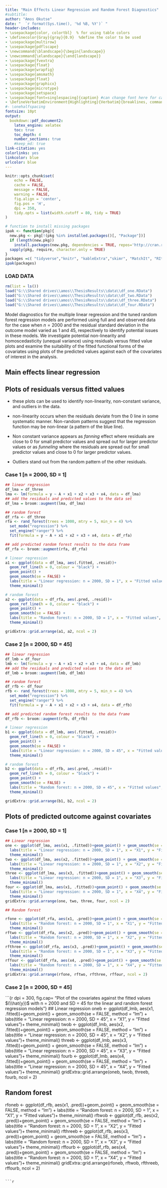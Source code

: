 ---
title: "Main Effects Linear Regression and Random Forest Diagnostics"
#subtitle: 
author: "Amos Okutse"
date: "  `r format(Sys.time(), '%d %B, %Y')` "
header-includes:
- \usepackage{color, colortbl}  % for using table colors
- \definecolor{Gray}{gray}{0.9}  %define the color to be used
- \usepackage{multirow}
- \usepackage{pdflscape}
- \newcommand{\blandscape}{\begin{landscape}}
- \newcommand{\elandscape}{\end{landscape}}
- \usepackage{fvextra}
- \usepackage{float}
- \usepackage{wrapfig}
- \usepackage{amsmath}
- \usepackage{float}
- \usepackage{graphicx}
- \usepackage{microtype}
- \usepackage{setspace}
- \usepackage[font=singlespacing]{caption} #can change font here for captions here!!
- \DefineVerbatimEnvironment{Highlighting}{Verbatim}{breaklines, commandchars=\\\{\}}
#- \onehalfspacing
fontsize: 10pt
output:
  bookdown::pdf_document2:
    latex_engine: xelatex
    toc: true
    toc_depth: 4
    number_sections: true
    #keep_md: true
link-citation: yes
colorlinks: yes
linkcolor: blue
urlcolor: blue
---

```{r setup, include=FALSE}
knitr::opts_chunk$set(
	echo = FALSE,
	cache = FALSE,
	message = FALSE,
	warning = FALSE,
	fig.align = 'center',
	fig.pos = 'H',
	dpi = 350,
	tidy.opts = list(width.cutoff = 80, tidy = TRUE)
)
```

```{r, echo=FALSE, include= FALSE}
# function to install missing packages
ipak <- function(pkg){
  new.pkg <- pkg[!(pkg %in% installed.packages()[, "Package"])]
  if (length(new.pkg))
    install.packages(new.pkg, dependencies = TRUE, repos='http://cran.rstudio.com/')
  sapply(pkg, require, character.only = TRUE)
}
packages =c( "tidyverse","knitr", "kableExtra","skimr", "MatchIt", "RItools","optmatch", "ggplot2", "tufte", "tufterhandout", "plotly", "snowfall", "rstan", "gridExtra", "knitr", "gtsummary", "data.table", "GGally", "MASS", "broom", "boot", "foreach", "doParallel", "glmnet", "tidymodels" , "usemodels", "magrittr", "modelr")
ipak(packages)
```

### LOAD DATA

```{r}
rm(list = ls())
load("G:\\Shared drives\\amos\\ThesisResults\\data\\df_one.RData")
load("G:\\Shared drives\\amos\\ThesisResults\\data\\df_two.RData")
load("G:\\Shared drives\\amos\\ThesisResults\\data\\df_three.RData")
load("G:\\Shared drives\\amos\\ThesisResults\\data\\df_four.RData")
```

Model diagnostics for the multiple linear regression and the tuned random forest regression models are performed using full and and observed data for the case when $n = 2000$ and the residual standard deviation in the outcome model varied as 1 and 45, respectively to identify potential issues in these models. We investigate potential non-linearity and homoscedasticity (unequal variance) using residuals versus fitted value plots and examine the suitability of the fitted functional forms of the covariates using plots of the predicted values against each of the covariates of interest in the analysis.

## Main effects linear regression

## Plots of residuals versus fitted values

- these plots can be used to identify non-linearity, non-constant variance, and outliers in the data.

-  non-linearity occurs when the residuals deviate from the 0 line in some systematic manner. Non-random patterns suggest that the regression function may be non-linear (a pattern of the blue line).

- Non constant variance appears as *fanning* effect where residuals are close to 0 for small predictor values and spread out for larger predictor values or as *funneling* where the residuals are spread out for small predictor values and close to 0 for larger predictor values.

- Outliers stand out from the random pattern of the other residuals.

### Case 1 [n = 2000, SD = 1]

```{r dpi = 300, fig.cap = "Residuals versus fitted values for linear and random forest regression models with n = 2000, SD = 1."}
## linear regression
df_lma = df_three
lma <- lm(formula = y ~ A + x1 + x2 + x3 + x4, data = df_lma)
## add the residuals and predicted values to the data set
df_lma = broom::augment(lma, df_lma)

## random forest
df_rfa <- df_three
rfa <- rand_forest(trees = 1000, mtry = 5, min_n = 4) %>% 
  set_mode("regression") %>% 
  set_engine("ranger") %>% 
  fit(formula = y ~ A + x1 + x2 + x3 + x4, data = df_rfa)

## add predicted random forest results to the data frame
df_rfa <- broom::augment(rfa, df_rfa)

# linear regression
a1 <- ggplot(data = df_lma, aes(.fitted, .resid))+
  geom_ref_line(h = 0, colour = "black") +
  geom_point() +
  geom_smooth(se = FALSE) +
  labs(title = "Linear regression: n = 2000, SD = 1", x = "Fitted values", y = "Residuals")+
  theme_minimal()

# random forest
a2 <- ggplot(data = df_rfa, aes(.pred, .resid))+
  geom_ref_line(h = 0, colour = "black") +
  geom_point() +
  geom_smooth(se = FALSE) +
  labs(title = "Random forest: n = 2000, SD = 1", x = "Fitted values", y = "Residuals")+
  theme_minimal()

gridExtra::grid.arrange(a1, a2, ncol = 2)
```

### Case 2 [n = 2000, SD = 45]

```{r dpi = 300, fig.cap = "Residuals versus fitted values for linear and random forest regression models with n = 2000, SD = 45."}
## linear regression
df_lmb = df_four
lmb <- lm(formula = y ~ A + x1 + x2 + x3 + x4, data = df_lmb)
## add the residuals and predicted values to the data set
df_lmb = broom::augment(lmb, df_lmb)

## random forest
df_rfb <- df_four
rfb <- rand_forest(trees = 1000, mtry = 5, min_n = 4) %>% 
  set_mode("regression") %>% 
  set_engine("ranger") %>% 
  fit(formula = y ~ A + x1 + x2 + x3 + x4, data = df_rfb)

## add predicted random forest results to the data frame
df_rfb <- broom::augment(rfb, df_rfb)

# linear regression
b1 <- ggplot(data = df_lmb, aes(.fitted, .resid))+
  geom_ref_line(h = 0, colour = "black") +
  geom_point() +
  geom_smooth(se = FALSE) +
  labs(title = "Linear regression: n = 2000, SD = 45", x = "Fitted values", y = "Residuals")+
  theme_minimal()

# random forest
b2 <- ggplot(data = df_rfb, aes(.pred, .resid))+
  geom_ref_line(h = 0, colour = "black") +
  geom_point() +
  geom_smooth(se = FALSE) +
  labs(title = "Random forest: n = 2000, SD = 45", x = "Fitted values", y = "Residuals")+
  theme_minimal()

gridExtra::grid.arrange(b1, b2, ncol = 2)

```



## Plots of predicted outcome against covariates


### Case 1 [n = 2000, SD = 1]


```{r dpi = 300, fig.cap= "Plots of the covariates against fitted values for the linear and random forest regression models with n = 2000 and SD = 1"}
## Linear regression
one <- ggplot(df_lma, aes(x1, .fitted))+geom_point() + geom_smooth(se = FALSE, method = "lm") +
  labs(title = "Linear regression: n = 2000, SD = 1", x = "X1", y = "Fitted values")+
  theme_minimal()
two <- ggplot(df_lma, aes(x2, .fitted))+geom_point() + geom_smooth(se = FALSE, method = "lm") +
  labs(title = "Linear regression: n = 2000, SD = 1", x = "X2", y = "Fitted values")+
  theme_minimal()
three <- ggplot(df_lma, aes(x3, .fitted))+geom_point() + geom_smooth(se = FALSE, method = "lm") +
  labs(title = "Linear regression: n = 2000, SD = 1", x = "X3", y = "Fitted values")+
  theme_minimal()
four <- ggplot(df_lma, aes(x1, .fitted))+geom_point() + geom_smooth(se = FALSE, method = "lm") +
  labs(title = "Linear regression: n = 2000, SD = 1", x = "X4", y = "Fitted values")+
  theme_minimal()
gridExtra::grid.arrange(one, two, three, four, ncol = 2)

## Random forest

rfone <- ggplot(df_rfa, aes(x1, .pred))+geom_point() + geom_smooth(se = FALSE, method = "lm") +
  labs(title = "Random forest: n = 2000, SD = 1", x = "X1", y = "Fitted values")+
  theme_minimal()
rftwo <- ggplot(df_rfa, aes(x2, .pred))+geom_point() + geom_smooth(se = FALSE, method = "lm") +
  labs(title = "Random forest: n = 2000, SD = 1", x = "X2", y = "Fitted values")+
  theme_minimal()
rfthree <- ggplot(df_rfa, aes(x3, .pred))+geom_point() + geom_smooth(se = FALSE, method = "lm") +
  labs(title = "Random forest: n = 2000, SD = 1", x = "X3", y = "Fitted values")+
  theme_minimal()
rffour <- ggplot(df_rfa, aes(x4, .pred))+geom_point() + geom_smooth(se = FALSE, method = "lm") +
  labs(title = "Random forest: n = 2000, SD = 1", x = "X4", y = "Fitted values")+
  theme_minimal()
gridExtra::grid.arrange(rfone, rftwo, rfthree, rffour, ncol = 2)
```


### Case 2 [n = 2000, SD = 45]


```{r dpi = 300, fig.cap= "Plot of the covariates against the fitted values $(\\hat{y})$  with n = 2000 and SD = 45 for the linear and random forest regression models"}
## Linear regression
oneb <- ggplot(df_lmb, aes(x1, .fitted))+geom_point() + geom_smooth(se = FALSE, method = "lm") +
  labs(title = "Linear regression: n = 2000, SD = 45", x = "X1", y = "Fitted values")+
  theme_minimal()
twob <- ggplot(df_lmb, aes(x2, .fitted))+geom_point() + geom_smooth(se = FALSE, method = "lm") +
  labs(title = "Linear regression: n = 2000, SD = 45", x = "X2", y = "Fitted values")+
  theme_minimal()
threeb <- ggplot(df_lmb, aes(x3, .fitted))+geom_point() + geom_smooth(se = FALSE, method = "lm") +
  labs(title = "Linear regression: n = 2000, SD = 45", x = "X3", y = "Fitted values")+
  theme_minimal()
fourb <- ggplot(df_lmb, aes(x4, .fitted))+geom_point() + geom_smooth(se = FALSE, method = "lm") +
  labs(title = "Linear regression: n = 2000, SD = 45", x = "X4", y = "Fitted values")+
  theme_minimal()
gridExtra::grid.arrange(oneb, twob, threeb, fourb, ncol = 2)

## Random forest

rfoneb <- ggplot(df_rfb, aes(x1, .pred))+geom_point() + geom_smooth(se = FALSE, method = "lm") +
  labs(title = "Random forest: n = 2000, SD = 1", x = "X1", y = "Fitted values")+
  theme_minimal()
rftwob <- ggplot(df_rfb, aes(x2, .pred))+geom_point() + geom_smooth(se = FALSE, method = "lm") +
  labs(title = "Random forest: n = 2000, SD = 1", x = "X2", y = "Fitted values")+
  theme_minimal()
rfthreeb <- ggplot(df_rfb, aes(x3, .pred))+geom_point() + geom_smooth(se = FALSE, method = "lm") +
  labs(title = "Random forest: n = 2000, SD = 1", x = "X3", y = "Fitted values")+
  theme_minimal()
rffourb <- ggplot(df_rfb, aes(x4, .pred))+geom_point() + geom_smooth(se = FALSE, method = "lm") +
  labs(title = "Random forest: n = 2000, SD = 1", x = "X4", y = "Fitted values")+
  theme_minimal()
gridExtra::grid.arrange(rfoneb, rftwob, rfthreeb, rffourb, ncol = 2)

```

```{r, ref.label = knitr::all_labels(), echo = TRUE, eval = FALSE}
```
